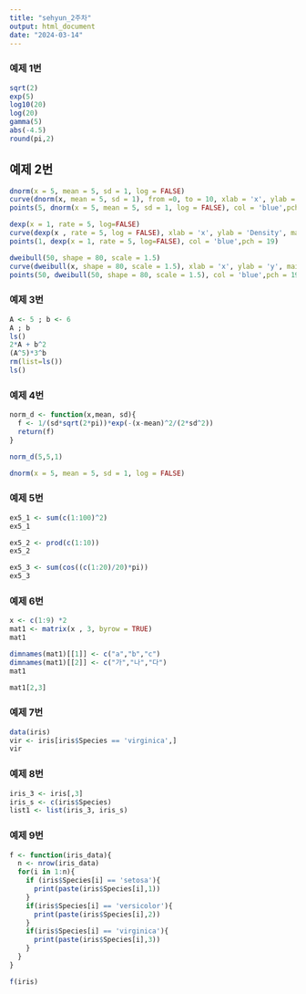 ```yaml
---
title: "sehyun_2주차"
output: html_document
date: "2024-03-14"
---
```

### 예제 1번

```r
sqrt(2)
exp(5)
log10(20)
log(20)
gamma(5)
abs(-4.5)
round(pi,2)
```

##  예제 2번

```r
dnorm(x = 5, mean = 5, sd = 1, log = FALSE)
curve(dnorm(x, mean = 5, sd = 1), from =0, to = 10, xlab = 'x', ylab = 'Density', main = 'Normal Distribution')
points(5, dnorm(x = 5, mean = 5, sd = 1, log = FALSE), col = 'blue',pch = 19)

dexp(x = 1, rate = 5, log=FALSE)
curve(dexp(x , rate = 5, log = FALSE), xlab = 'x', ylab = 'Density', main = 'Exponential Distribution')
points(1, dexp(x = 1, rate = 5, log=FALSE), col = 'blue',pch = 19)

dweibull(50, shape = 80, scale = 1.5)
curve(dweibull(x, shape = 80, scale = 1.5), xlab = 'x', ylab = 'y', main = 'Weibull Distribution')
points(50, dweibull(50, shape = 80, scale = 1.5), col = 'blue',pch = 19)
```

### 예제 3번

```r
A <- 5 ; b <- 6
A ; b
ls()
2*A + b^2
(A^5)*3^b
rm(list=ls())
ls()
```

### 예제 4번
```r
norm_d <- function(x,mean, sd){
  f <- 1/(sd*sqrt(2*pi))*exp(-(x-mean)^2/(2*sd^2))
  return(f)
}

norm_d(5,5,1)

dnorm(x = 5, mean = 5, sd = 1, log = FALSE)
```
### 예제 5번
```r
ex5_1 <- sum(c(1:100)^2)
ex5_1

ex5_2 <- prod(c(1:10))
ex5_2

ex5_3 <- sum(cos((c(1:20)/20)*pi))
ex5_3
```

### 예제 6번
```r
x <- c(1:9) *2
mat1 <- matrix(x , 3, byrow = TRUE)
mat1

dimnames(mat1)[[1]] <- c("a","b","c")
dimnames(mat1)[[2]] <- c("가","나","다")
mat1

mat1[2,3]
```
### 예제 7번
```r
data(iris)
vir <- iris[iris$Species == 'virginica',]
vir
```

### 예제 8번

```r
iris_3 <- iris[,3]
iris_s <- c(iris$Species)
list1 <- list(iris_3, iris_s)
```

### 예제 9번
```r

f <- function(iris_data){
  n <- nrow(iris_data)
  for(i in 1:n){
    if (iris$Species[i] == 'setosa'){
      print(paste(iris$Species[i],1))
    }
    if(iris$Species[i] == 'versicolor'){
      print(paste(iris$Species[i],2))
    }
    if(iris$Species[i] == 'virginica'){
      print(paste(iris$Species[i],3))
    }
  }
}

f(iris)
```

